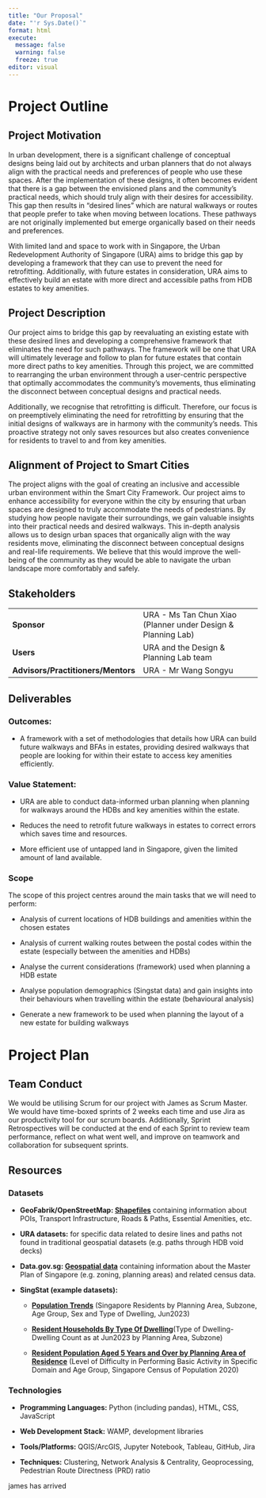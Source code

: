 ```yaml
---
title: "Our Proposal"
date: "'r Sys.Date()`"
format: html
execute: 
  message: false
  warning: false
  freeze: true
editor: visual
---
```


# Project Outline

## Project Motivation

In urban development, there is a significant challenge of conceptual designs being laid out by architects and urban planners that do not always align with the practical needs and preferences of people who use these spaces. After the implementation of these designs, it often becomes evident that there is a gap between the envisioned plans and the community's practical needs, which should truly align with their desires for accessibility. This gap then results in “desired lines” which are natural walkways or routes that people prefer to take when moving between locations. These pathways are not originally implemented but emerge organically based on their needs and preferences.

With limited land and space to work with in Singapore, the Urban Redevelopment Authority of Singapore (URA) aims to bridge this gap by developing a framework that they can use to prevent the need for retrofitting. Additionally, with future estates in consideration, URA aims to effectively build an estate with more direct and accessible paths from HDB estates to key amenities.

## Project Description

Our project aims to bridge this gap by reevaluating an existing estate with these desired lines and developing a comprehensive framework that eliminates the need for such pathways. The framework will be one that URA will ultimately leverage and follow to plan for future estates that contain more direct paths to key amenities. Through this project, we are committed to rearranging the urban environment through a user-centric perspective that optimally accommodates the community's movements, thus eliminating the disconnect between conceptual designs and practical needs.

Additionally, we recognise that retrofitting is difficult. Therefore, our focus is on preemptively eliminating the need for retrofitting by ensuring that the initial designs of walkways are in harmony with the community's needs. This proactive strategy not only saves resources but also creates convenience for residents to travel to and from key amenities.

## **Alignment of Project to Smart Cities**

The project aligns with the goal of creating an inclusive and accessible urban environment within the Smart City Framework. Our project aims to enhance accessibility for everyone within the city by ensuring that urban spaces are designed to truly accommodate the needs of pedestrians. By studying how people navigate their surroundings, we gain valuable insights into their practical needs and desired walkways. This in-depth analysis allows us to design urban spaces that organically align with the way residents move, eliminating the disconnect between conceptual designs and real-life requirements. We believe that this would improve the well-being of the community as they would be able to navigate the urban landscape more comfortably and safely. 

## **Stakeholders**

|                                    |                                                               |
|---------------------------|---------------------------------------------|
| **Sponsor**                        | URA - Ms Tan Chun Xiao (Planner under Design & Planning Lab)  |
| **Users**                          | URA and the Design & Planning Lab team                        |
| **Advisors/Practitioners/Mentors** | URA - Mr Wang Songyu                                          |

## **Deliverables**

### **Outcomes:** 

-   A framework with a set of methodologies that details how URA can build future walkways and BFAs in estates, providing desired walkways that people are looking for within their estate to access key amenities efficiently.

### **Value Statement:** 

-   URA are able to conduct data-informed urban planning when planning for walkways around the HDBs and key amenities within the estate.

-   Reduces the need to retrofit future walkways in estates to correct errors which saves time and resources.

-   More efficient use of untapped land in Singapore, given the limited amount of land available.

### **Scope**

The scope of this project centres around the main tasks that we will need to perform:

-   Analysis of current locations of HDB buildings and amenities within the chosen estates

-   Analysis of current walking routes between the postal codes within the estate (especially between the amenities and HDBs)

-   Analyse the current considerations (framework) used when planning a HDB estate

-   Analyse population demographics (Singstat data) and gain insights into their behaviours when travelling within the estate (behavioural analysis)

-   Generate a new framework to be used when planning the layout of a new estate for building walkways

# Project Plan

## Team Conduct

We would be utilising Scrum for our project with James as Scrum Master. We would have time-boxed sprints of 2 weeks each time and use Jira as our productivity tool for our scrum boards. Additionally, Sprint Retrospectives will be conducted at the end of each Sprint to review team performance, reflect on what went well, and improve on teamwork and collaboration for subsequent sprints.

## Resources

### Datasets

-   **GeoFabrik/OpenStreetMap: [Shapefiles](https://download.geofabrik.de/asia/malaysia-singapore-brunei.html)** containing information about POIs, Transport Infrastructure, Roads & Paths, Essential Amenities, etc.

-   **URA datasets:** for specific data related to desire lines and paths not found in traditional geospatial datasets (e.g. paths through HDB void decks)

-   **Data.gov.sg: [Geospatial data](https://beta.data.gov.sg/collections?formats=KML%7CKMZ&sort=Last%20updated)** containing information about the Master Plan of Singapore (e.g. zoning, planning areas) and related census data.

-   **SingStat (example datasets):**

    -   [**Population Trends**](https://www.singstat.gov.sg/publications/population/population-trends) (Singapore Residents by Planning Area, Subzone, Age Group, Sex and Type of Dwelling, Jun2023)

    -   [**Resident Households By Type Of Dwelling**](https://www.singstat.gov.sg/-/media/files/find_data/population/statistical_tables/hsetod2023.ashx)(Type of Dwelling-Dwelling Count as at Jun2023 by Planning Area, Subzone)

    -   [**Resident Population Aged 5 Years and Over by Planning Area of Residence**](https://www.singstat.gov.sg/publications/reference/cop2020/cop2020-sr2/census20_stat_release2) (Level of Difficulty in Performing Basic Activity in Specific Domain and Age Group, Singapore Census of Population 2020)

### Technologies

-   **Programming Languages:** Python (including pandas), HTML, CSS, JavaScript 

-   **Web Development Stack:** WAMP, development libraries

-   **Tools/Platforms:** QGIS/ArcGIS, Jupyter Notebook, Tableau, GitHub, Jira

-   **Techniques:** Clustering, Network Analysis & Centrality, Geoprocessing, Pedestrian Route Directness (PRD) ratio

james has arrived
